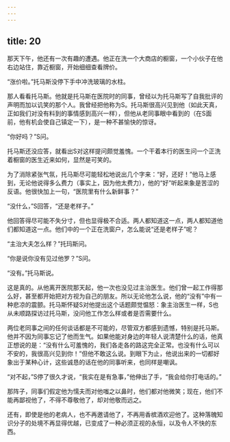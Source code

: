 ```yaml
---
---
---
```

title: 20
---



那天下午，他还有一次有趣的遭遇。他正在洗一个大商店的橱窗，一个小伙子在他右边站住，靠近橱窗，开始细细查看牌价。

“涨价啦。”托马斯没停下手中冲洗玻璃的水柱。

那人看看托马斯。他就是托马斯在医院时的同事，曾经以为托马斯写了自我批评的声明而加以讥笑的那个人。我曾经把他称为S。托马斯很高兴见到他（如此天真，正如我们对没有料到的事情感到高兴一样），但他从老同事眼中看到的（在S面前，他有机会使自己镇定一下），是一种不甚愉快的惊讶。

“你好吗？”S问。

托马斯还没应答，就看出S对这样提问颇觉羞愧。一个干着本行的医生问一个正洗着橱窗的医生近来如何，显然是可笑的。

为了消除紧张气氛，托马斯尽可能轻松地说出几个字来：“好，还好！”他马上感到，无论他说得多么费力（事实上，因为他太费力），他的“好”听起来象是苦涩的反语。他很快加上一句，“医院里有什么新鲜事？”

“没什么，”S回答，“还是老样子。”

他回答得尽可能不失分寸，但也显得极不合适。两人都知道这一点，两人都知道他们都知道这一点。他们中的一个正在洗窗户，怎么能说“还是老样子”呢？

“主治大夫怎么样？”托玛斯问。

“你是说你没有见过他罗？”S问。

“没有。”托马斯说。

这是真的。从他离开医院那天起，他一次也没见过主治医生。他们曾一起工作得那么好，甚至都开始把对方视为自己的朋友。所以无论他怎么说，他的“没有”中有一种悲凉的震颤。托马斯怀疑S对他提出这个话题颇觉愠怒：象主治医生一样，S也从未顺路探访过托马斯，没问他工作怎么样或者是否需要什么。

两位老同事之间的任何谈话都是不可能的，尽管双方都感到遗憾，特别是托马斯。他并不因为同事忘记了他而生气。如果他能对身边的年轻人说清楚什么的话，他真正想说的是：“没有什么可羞愧的，我们各走各的路这完全正常。也没有什么可以不安的，我很高兴见到你！”但他不敢这么说。到眼下为止，他说出来的一切都好象出于某种心计，这些诚恳的话在他的同事听来，也同样是嘲讽。

“对不起，”S停了很久才说，“我实在是有急事，”他伸出了手，“我会给你打电话的。”

那阵子，同事们假定他为懦夫而对他嗤之以鼻时，他们都对他微笑；现在，他们不能再鄙视他了，不得不尊敬他了，却对他敬而远之。

还有，即使是他的老病人，也不再邀请他了，不再用香槟酒欢迎他了。这种落魄知识分子的处境不再显得优越，已变成了一种必须正视的永恒，以及令人不快的东西。